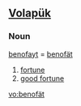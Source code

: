 ==[[Volapük]]==

===Noun===
[[benofayt]] = [[benofät]] 

# [[fortune]] 
# [[good fortune]]

[[vo:benofät]]